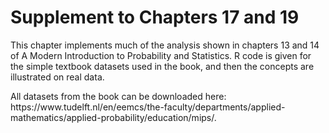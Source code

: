 # Supplement to Chapters 17 and 19

This chapter implements much of the analysis shown in chapters 13 and 14 of 
A Modern Introduction to Probability and Statistics. R code is given for the
simple textbook datasets used in the book, and then the concepts are
illustrated on real data.

All datasets from the book can be downloaded here: https://www.tudelft.nl/en/eemcs/the-faculty/departments/applied-mathematics/applied-probability/education/mips/.
